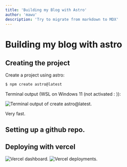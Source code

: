 ```yaml
---
title: 'Building my Blog with Astro'
author: 'mawu'
description: 'Try to migrate from markdown to MDX'
---
```


# Building my blog with astro

## Creating the project
Create a project using astro:

```bash
$ npm create astro@latest
```

Terminal output (WSL on Windows 11 (not activated : )):

<img src="/blog/building_my_blog_with_astro/terminal_output_create_astro.png" alt="Terminal output of create astro@latest."/>

Very fast.

## Setting up a github repo.

## Deploying with vercel
<img src="/blog/building_my_blog_with_astro/vercel_dashboard.png" alt="Vercel dashboard."/>
<img src="/blog/building_my_blog_with_astro/vercel_deployments.png" alt="Vercel deployments."/>
